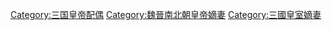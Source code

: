 [[Category:三国皇帝配偶|Category:三国皇帝配偶]]
[[Category:魏晉南北朝皇帝嫡妻|Category:魏晉南北朝皇帝嫡妻]]
[[Category:三國皇室嫡妻|Category:三國皇室嫡妻]]